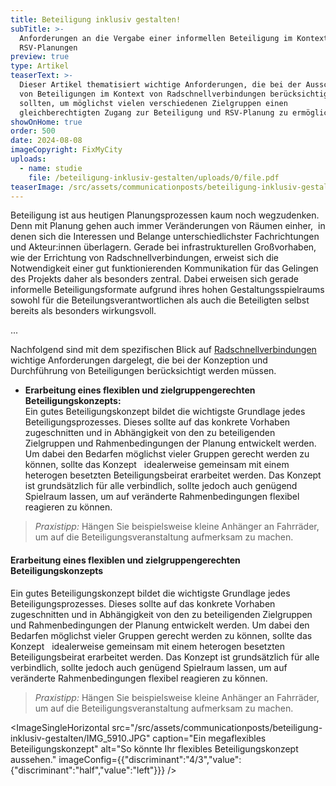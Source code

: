 ```yaml
---
title: Beteiligung inklusiv gestalten!
subTitle: >-
  Anforderungen an die Vergabe einer informellen Beteiligung im Kontext von
  RSV-Planungen
preview: true
type: Artikel
teaserText: >-
  Dieser Artikel thematisiert wichtige Anforderungen, die bei der Ausschreibung
  von Beteiligungen im Kontext von Radschnellverbindungen berücksichtigt werden
  sollten, um möglichst vielen verschiedenen Zielgruppen einen
  gleichberechtigten Zugang zur Beteiligung und RSV-Planung zu ermöglichen.. 
showOnHome: true
order: 500
date: 2024-08-08
imageCopyright: FixMyCity
uploads:
  - name: studie
    file: /beteiligung-inklusiv-gestalten/uploads/0/file.pdf
teaserImage: /src/assets/communicationposts/beteiligung-inklusiv-gestalten/teaserImage.JPG
---
```

Beteiligung ist aus heutigen Planungsprozessen kaum noch wegzudenken. Denn mit Planung gehen auch immer Veränderungen von Räumen einher,  in denen sich die Interessen und Belange unterschiedlichster Fachrichtungen und Akteur:innen überlagern. Gerade bei infrastrukturellen Großvorhaben, wie der Errichtung von Radschnellverbindungen, erweist sich die Notwendigkeit einer gut funktionierenden Kommunikation für das Gelingen des Projekts daher als besonders zentral. Dabei erweisen sich gerade informelle Beteiligungsformate aufgrund ihres hohen Gestaltungsspielraums sowohl für die Beteilungsverantwortlichen als auch die Beteiligten selbst bereits als besonders wirkungsvoll.

...

Nachfolgend sind mit dem spezifischen Blick auf [Radschnellverbindungen](/beteiligung-inklusiv-gestalten/uploads/0/file.pdf) wichtige Anforderungen dargelegt, die bei der Konzeption und Durchführung von Beteiligungen berücksichtigt werden müssen.

* **Erarbeitung eines flexiblen und zielgruppengerechten Beteiligungskonzepts:**\
  Ein gutes Beteiligungskonzept bildet die wichtigste Grundlage jedes Beteiligungsprozesses. Dieses sollte auf das konkrete Vorhaben zugeschnitten und in Abhängigkeit von den zu beteiligenden Zielgruppen und Rahmenbedingungen der Planung entwickelt werden. Um dabei den Bedarfen möglichst vieler Gruppen gerecht werden zu können, sollte das Konzept   idealerweise gemeinsam mit einem heterogen besetzten Beteiligungsbeirat erarbeitet werden. Das Konzept ist grundsätzlich für alle verbindlich, sollte jedoch auch genügend Spielraum lassen, um auf veränderte Rahmenbedingungen flexibel reagieren zu können.

> *Praxistipp:* Hängen Sie beispielsweise kleine Anhänger an Fahrräder, um auf die Beteiligungsveranstaltung aufmerksam zu machen.&#x20;

#### Erarbeitung eines flexiblen und zielgruppengerechten Beteiligungskonzepts

Ein gutes Beteiligungskonzept bildet die wichtigste Grundlage jedes Beteiligungsprozesses. Dieses sollte auf das konkrete Vorhaben zugeschnitten und in Abhängigkeit von den zu beteiligenden Zielgruppen und Rahmenbedingungen der Planung entwickelt werden. Um dabei den Bedarfen möglichst vieler Gruppen gerecht werden zu können, sollte das Konzept   idealerweise gemeinsam mit einem heterogen besetzten Beteiligungsbeirat erarbeitet werden. Das Konzept ist grundsätzlich für alle verbindlich, sollte jedoch auch genügend Spielraum lassen, um auf veränderte Rahmenbedingungen flexibel reagieren zu können.

> *Praxistipp:* Hängen Sie beispielsweise kleine Anhänger an Fahrräder, um auf die Beteiligungsveranstaltung aufmerksam zu machen.&#x20;

<ImageSingleHorizontal src="/src/assets/communicationposts/beteiligung-inklusiv-gestalten/IMG_5910.JPG" caption="Ein megaflexibles Beteiligungskonzept" alt="So könnte Ihr flexibles Beteiligungskonzept aussehen." imageConfig={{"discriminant":"4/3","value":{"discriminant":"half","value":"left"}}} />
